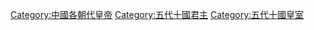 [[Category:中國各朝代皇帝|Category:中國各朝代皇帝]]
[[Category:五代十國君主|Category:五代十國君主]]
[[Category:五代十國皇室|Category:五代十國皇室]]